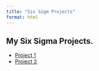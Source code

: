 ```yaml
---
title: "Six Sigm Projects"
format: html
---
```


## My Six Sigma Projects.


- [Project 1](six-sigma-projects.qmd)
- [Project 2](six-sigma-project-2.qmd)